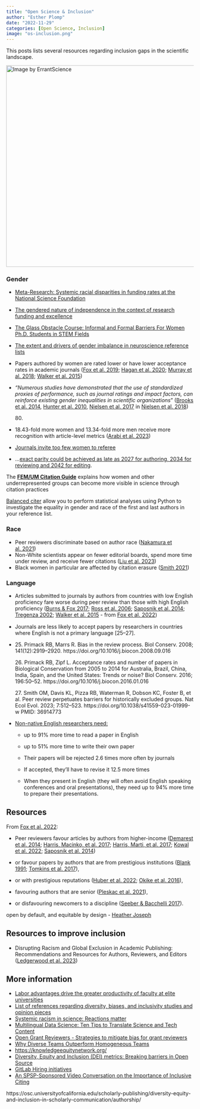 ```yaml
---
title: "Open Science & Inclusion"
author: "Esther Plomp"
date: "2022-11-29"
categories: [Open Science, Inclusion]
image: "os-inclusion.png"
---
```


This posts lists several resources regarding inclusion gaps in the scientific landscape.

[![Image by ErrantScience](images/inclusive-piechart-01.jpeg){fig-alt="Rainbow pie chard with the title: Who can working in scienceA Pie Chart. The rainbow legend says: Everyone" width="542"}](https://mas.to/@errantscience/110497357181881613)

### Gender

-   [Meta-Research: Systemic racial disparities in funding rates at the National Science Foundation](https://doi.org/10.7554/eLife.83071)

-   [The gendered nature of independence in the context of research funding and excellence](https://doi.org/10.1007/s43545-022-00563-w)

-   [The Glass Obstacle Course: Informal and Formal Barriers For Women Ph.D. Students in STEM Fields](https://genderandset.open.ac.uk/index.php/genderandset/article/view/205)

-   [The extent and drivers of gender imbalance in neuroscience reference lists](https://doi.org/10.1038/s41593-020-0658-y)

-   Papers authored by women are rated lower or have lower acceptance rates in academic journals ([Fox et al. 2019](https://doi.org/10.1002/ece3.4993); [Hagan et al. 2020](https://doi.org/10.1128/mBio.01680-20); [Murray et al. 2018](https://doi.org/10.1101/400515); [Walker et al. 2015](https://doi.org/10.12688/f1000research.6012.2))

-   *"Numerous studies have demonstrated that the use of standardized proxies of performance, such as journal ratings and impact factors, can reinforce existing gender inequalities in scientific organizations*" ([Brooks et al. 2014](https://doi.org/10.1016/j.respol.2013.12.005), [Hunter et al. 2010](https://doi.org/10.1177/0306312709358472), [Nielsen et al. 2017](https://doi.org/10.1080/03075079.2015.1075197) in [Nielsen et al. 2018](https://doi.org/10.1038/s41562-018-0433-1))

    80\.

-   18.43-fold more women and 13.34-fold more men receive more recognition with article-level metrics ([Arabi et al. 2023](https://doi.org/10.1101/2023.09.07.556750))

-   [Journals invite too few women to referee](https://doi.org/10.1038/541455a)

-   ...[exact parity could be achieved as late as 2027 for authoring, 2034 for reviewing and 2042 for editing](http://dx.doi.org/10.7554/eLife.21718).

The [**FEM/UM Citation Guide**](https://urldefense.com/v3/__https:/athenasangels.nl/index.php?option=com_acym&ctrl=fronturl&task=click&urlid=488&userid=2191&mailid=92__;!!PAKc-5URQlI!-Z7wHi2Bk7Ca7fpj2Q2ZB-t3G1A2LFDUKD1wHCFd4EF_emK8FnrWZYb9H3PeYVn4Q9NFCBXqqhTQmsnIrRoEsg$) explains how women and other underrepresented groups can become more visible in science through citation practices

[Balanced citer](https://github.com/mb3152/balanced_citer) allow you to perform statistical analyses using Python to investigate the equality in gender and race of the first and last authors in your reference list.

### Race

-   Peer reviewers discriminate based on author race ([Nakamura et al. 2021](https://doi.org/10.7554/%20eLife.71368))
-   Non-White scientists appear on fewer editorial boards, spend more time under review, and receive fewer citations ([Liu et al. 2023](https://doi.org/10.1073/pnas.2215324120))
-   Black women in particular are affected by citation erasure ([Smith 2021](https://doi.org/10.14506/ca37.2.05))

### Language

-   Articles submitted to journals by authors from countries with low English proficiency fare worse during peer review than those with high English proficiency ([Burns & Fox 2017](https://doi.org/10.1007/s11192-017-2517-5); [Ross et al. 2006](https://doi.org/10.1001/jama.295.14.1675); [Saposnik et al. 2014](https://doi.org/10.1161/STROKEAHA.114.005413); [Tregenza 2002](https://doi.org/10.1016/S0169-5347(02)02545-4); [Walker et al. 2015](https://doi.org/10.12688/f1000research.6012.2) - from [Fox et al. 2022](https://doi.org/10.1111/1365-2435.14259){style="font-size: 11pt;"})

-   Journals are less likely to accept papers by researchers in countries where English is not a primary language \[25--27\].

-   25\. Primack RB, Marrs R. Bias in the review process. Biol Conserv. 2008; 141(12):2919--2920. https://doi.org/10.1016/j.biocon.2008.09.016

    26\. Primack RB, Zipf L. Acceptance rates and number of papers in Biological Conservation from 2005 to 2014 for Australia, Brazil, China, India, Spain, and the United States: Trends or noise? Biol Conserv. 2016; 196:50--52. https://doi.org/10.1016/j.biocon.2016.01.016

    27\. Smith OM, Davis KL, Pizza RB, Waterman R, Dobson KC, Foster B, et al. Peer review perpetuates barriers for historically excluded groups. Nat Ecol Evol. 2023; 7:512--523. https://doi.org/10.1038/s41559-023-01999-w PMID: 36914773

-   [Non-native English researchers need:](https://theconversation.com/non-native-english-speaking-scientists-work-much-harder-just-to-keep-up-global-research-reveals-208750)

    -   up to 91% more time to read a paper in English

    -   up to 51% more time to write their own paper

    -   Their papers will be rejected 2.6 times more often by journals

    -   If accepted, they'll have to revise it 12.5 more times

    -   When they present in English (they will often avoid English speaking conferences and oral presentations), they need up to 94% more time to prepare their presentations.

## Resources

From [Fox et al. 2022](https://doi.org/10.1111/1365-2435.14259):

-   Peer reviewers favour articles by authors from higher-income ([Demarest et al. 2014](https://doi.%20org/10.1007/s1119%202-014-%201354-%20z); [Harris, Macinko, et al. 2017](https://doi.org/10.1186/s12992-017-0304-y); [Harris, Marti, et al. 2017](https://doi.org/10.1377/hlthaff.2017.0773); [Kowal et al. 2022](https://doi.org/10.1007/s11192-021-04176-7); [Saposnik et al. 2014](https://doi.org/10.1161/STROKEAHA.114.005413))

-   or favour papers by authors that are from prestigious institutions ([Blank 1991](https://www.jstor.org/stable/2006906); [Tomkins et al. 2017](https://doi.org/10.1073/pnas.1707323114)),

-   or with prestigious reputations ([Huber et al. 2022](https://doi.org/10.1073/pnas.2205779119); [Okike et al. 2016](https://doi.org/10.1001/jama.2016.11014)),

-   favouring authors that are senior ([Pleskac et al. 2021](https://doi.org/10.31234/osf.io/q2tkw)),

-   or disfavouring newcomers to a discipline ([Seeber & Bacchelli 2017](https://doi.org/10.1007/s11192-017-2264-7)).

::: callout-note
open by default, and equitable by design - [Heather Joseph](https://council.science/current/blog/open-science-round-up-september-2023/)
:::

## Resources to improve inclusion

-   Disrupting Racism and Global Exclusion in Academic Publishing: Recommendations and Resources for Authors, Reviewers, and Editors ([Ledgerwood et al. 2023](https://osf.io/preprints/psyarxiv/whc76))

## More information

-   [Labor advantages drive the greater productivity of faculty at elite universities](https://doi.org/10.1126/sciadv.abq7056)
-   [List of references regarding diversity, biases, and inclusivity studies and opinion pieces](https://www.winrepo.org/publications/)
-   [Systemic racism in science: Reactions matter](https://www.science.org/doi/10.1126/science.adj7675)
-   [Multilingual Data Science: Ten Tips to Translate Science and Tech Content](http://datasciencebydesign.org/blog/multilingual-data-science)
-   [Open Grant Reviewers - Strategies to mitigate bias for grant reviewers](https://www.youtube.com/watch?v=F54MgC76XwM&list=PLnH7HkBJWcSs56Fpiu2Q61RdGV8K7Us6m&index=4)
-   [Why Diverse Teams Outperform Homogeneous Teams](https://neuroleadership.com/your-brain-at-work/why-diverse-teams-outperform-homogeneous-teams/)\
-   <https://knowledgeequitynetwork.org/>
-   [Diversity, Equity and Inclusion (DEI) metrics: Breaking barriers in Open Source](https://opensource.net/dei-open-source-metrics/)
-   [GitLab Hiring initiatives](https://handbook.gitlab.com/handbook/company/culture/inclusion/talent-acquisition-initiatives/#hiring-initiatives)
-   [An SPSP-Sponsored Video Conversation on the Importance of Inclusive Citing](https://www.youtube.com/watch?v=hK11TJVac8Q)

https://osc.universityofcalifornia.edu/scholarly-publishing/diversity-equity-and-inclusion-in-scholarly-communication/authorship/
